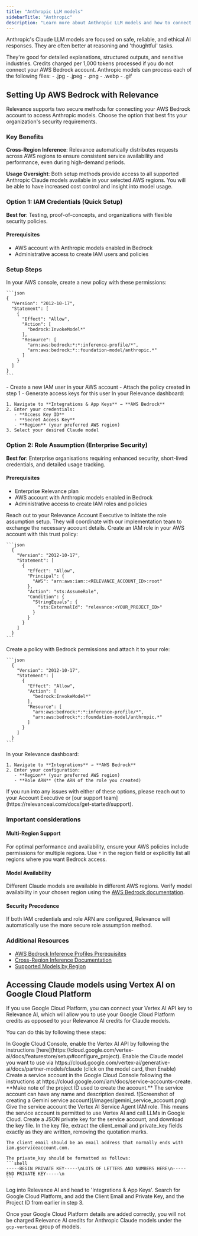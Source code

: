 ```yaml
---
title: "Anthropic LLM models"
sidebarTitle: "Anthropic"
description: "Learn more about Anthropic LLM models and how to connect your AWS Bedrock account to access Anthropic models"
---
```


Anthropic's Claude LLM models are focused on safe, reliable, and ethical AI responses. They are often better at reasoning and 'thoughtful' tasks.

<AccordionGroup>
  <Accordion title="What are they good for?">
    They're good for detailed explanations, structured outputs, and sensitive industries.
  </Accordion>
  <Accordion title="How much do they cost?">
    Credits charged per 1,000 tokens processed if you do not connect your AWS Bedrock account.
  </Accordion>
  <Accordion title="What native files can they process?">
    Anthropic models can process each of the following files:
    - .jpg
    - .jpeg
    - .png
    - .webp
    - .gif
  </Accordion>
</AccordionGroup>

## Setting Up AWS Bedrock with Relevance

Relevance supports two secure methods for connecting your AWS Bedrock account to access Anthropic models. Choose the option that best fits your organization's security requirements.

### Key Benefits

**Cross-Region Inference**: Relevance automatically distributes requests across AWS regions to ensure consistent service availability and performance, even during high-demand periods.

**Usage Oversight**: Both setup methods provide access to all supported Anthropic Claude models available in your selected AWS regions. You will be able to have increased cost control and insight into model usage.

### Option 1: IAM Credentials (Quick Setup)

**Best for**: Testing, proof-of-concepts, and organizations with flexible security policies.

#### Prerequisites

- AWS account with Anthropic models enabled in Bedrock
- Administrative access to create IAM users and policies

### Setup Steps

<Steps>
  <Step title="1. Create IAM Policy">
    In your AWS console, create a new policy with these permissions:

    ```json
    {
      "Version": "2012-10-17",
      "Statement": [
        {
          "Effect": "Allow",
          "Action": [
            "bedrock:InvokeModel*"
          ],
          "Resource": [
            "arn:aws:bedrock:*:*:inference-profile/*",
            "arn:aws:bedrock:*::foundation-model/anthropic.*"
          ]
        }
      ]
    }
    ```
  </Step>
  <Step title="2. Create IAM user">
    - Create a new IAM user in your AWS account
    - Attach the policy created in step 1
    - Generate access keys for this user
  </Step>
  <Step title="3. Configure Relevance">
    In your Relevance dashboard:

    1. Navigate to **Integrations & App Keys** → **AWS Bedrock**
    2. Enter your credentials:
       - **Access Key ID**
       - **Secret Access Key**
       - **Region** (your preferred AWS region)
    3. Select your desired Claude model
  </Step>
</Steps>

### Option 2: Role Assumption (Enterprise Security)

**Best for**: Enterprise organisations requiring enhanced security, short-lived credentials, and detailed usage tracking.

#### Prerequisites

- Enterprise Relevance plan
- AWS account with Anthropic models enabled in Bedrock
- Administrative access to create IAM roles and policies

<Steps>
  <Step title="1. Contact your account team">
    Reach out to your Relevance Account Executive to initiate the role assumption setup. They will coordinate with our implementation team to exchange the necessary account details.
  </Step>
  <Step title="2. Create AWS role">
    Create an IAM role in your AWS account with this trust policy:

    ```json
      {
        "Version": "2012-10-17",
        "Statement": [
          {
            "Effect": "Allow",
            "Principal": {
              "AWS": "arn:aws:iam::<RELEVANCE_ACCOUNT_ID>:root"
            },
            "Action": "sts:AssumeRole",
            "Condition": {
              "StringEquals": {
                "sts:ExternalId": "relevance:<YOUR_PROJECT_ID>"
              }
            }
          }
        ]
      }
    ```
  </Step>
  <Step title="3. Create and attach permissions policy">
    Create a policy with Bedrock permissions and attach it to your role:

    ```json
      {
        "Version": "2012-10-17",
        "Statement": [
          {
            "Effect": "Allow",
            "Action": [
              "bedrock:InvokeModel*"
            ],
            "Resource": [
              "arn:aws:bedrock:*:*:inference-profile/*",
              "arn:aws:bedrock:*::foundation-model/anthropic.*"
            ]
          }
        ]
      }
    ```
  </Step>
  <Step title="4. Configure Relevance">
    In your Relevance dashboard:

    1. Navigate to **Integrations** → **AWS Bedrock**
    2. Enter your configuration:
       - **Region** (your preferred AWS region)
       - **Role ARN** (the ARN of the role you created)
  </Step>
</Steps>

<Note>
  If you run into any issues with either of these options, please reach out to your Account Executive or [our support team](https://relevanceai.com/docs/get-started/support).
</Note>

### Important considerations

#### Multi-Region Support

For optimal performance and availability, ensure your AWS policies include permissions for multiple regions. Use `*` in the region field or explicitly list all regions where you want Bedrock access.

#### Model Availability

Different Claude models are available in different AWS regions. Verify model availability in your chosen region using the [AWS Bedrock documentation](https://docs.aws.amazon.com/bedrock/latest/userguide/models-supported.html).

#### Security Precedence

If both IAM credentials and role ARN are configured, Relevance will automatically use the more secure role assumption method.

### Additional Resources

- [AWS Bedrock Inference Profiles Prerequisites](https://docs.aws.amazon.com/bedrock/latest/userguide/inference-profiles-prereq.html)
- [Cross-Region Inference Documentation](https://docs.aws.amazon.com/bedrock/latest/userguide/cross-region-inference.html)
- [Supported Models by Region](https://docs.aws.amazon.com/bedrock/latest/userguide/models-supported.html)

## Accessing Claude models using Vertex AI on Google Cloud Platform

If you use Google Cloud Platform, you can connect your Vertex AI API key to Relevance AI, which will allow you to use your Google Cloud Platform credits as opposed to your Relevance AI credits for Claude models. 

You can do this by following these steps:

<Steps>
  <Step title="Enable your Vertex AI API key">
    In Google Cloud Console, enable the Vertex AI API by following the instructions [here](https://cloud.google.com/vertex-ai/docs/featurestore/setup#configure_project).
  </Step>
  <Step title="Enable the Claude models you wish to access">
    Enable the Claude model you want to use via https://cloud.google.com/vertex-ai/generative-ai/docs/partner-models/claude (click on the model card, then Enable)
  </Step>
  <Step title="Create a service account">
    Create a service account in the Google Cloud Console following the instructions at https://cloud.google.com/iam/docs/service-accounts-create. **Make note of the project ID used to create the account.** The service account can have any name and description desired.
    ![Screenshot of creating a Gemini service account](/images/gemini_service_account.png)
  </Step>
  <Step title="Add IAM role">
    Give the service account the Vertex AI Service Agent IAM role. This means the service account is permitted to use Vertex AI and call LLMs in Google Cloud.
  </Step>
  <Step title="Create private key">
    Create a JSON private key for the service account, and download the key file.
  </Step>
  <Step title="Extract the client_email and private_key fields">
    In the key file, extract the client_email and private_key fields exactly as they are written, removing the quotation marks.

    The client_email should be an email address that normally ends with iam.gserviceaccount.com.

    The private_key should be formatted as follows:
    ```shell
    -----BEGIN PRIVATE KEY-----\nLOTS OF LETTERS AND NUMBERS HERE\n-----END PRIVATE KEY-----\n
    ```
  </Step>
  <Step title="Add details to Relevance AI">
    Log into Relevance AI and head to 'Integrations & App Keys'. Search for Google Cloud Platform, and add the Client Email and Private Key, and the Project ID from earlier in step 3.
  </Step>
</Steps>

Once your Google Cloud Platform details are added correctly, you will not be charged Relevance AI credits for Anthropic Claude models under the `gcp-vertexai` group of models. 